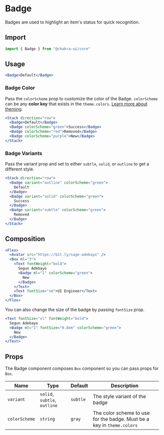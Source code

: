 
<SEO
  title="Badge"
  description="Badges are used to highlight an item's status for quick recognition."
/>

# Badge

Badges are used to highlight an item's status for quick recognition.

## Import

```js
import { Badge } from "@chakra-ui/core"
```

## Usage

```jsx
<Badge>Default</Badge>
```

### Badge Color

Pass the `colorScheme` prop to customize the color of the Badge. `colorScheme`
can be any **color key** that exists in the `theme.colors`.
[Learn more about theming](/theming).

```jsx
<Stack direction="row">
  <Badge>Default</Badge>
  <Badge colorScheme="green">Success</Badge>
  <Badge colorScheme="red">Removed</Badge>
  <Badge colorScheme="purple">New</Badge>
</Stack>
```

### Badge Variants

Pass the variant prop and set to either `subtle`, `solid`, or `outline` to get a
different style.

```jsx
<Stack direction="row">
  <Badge variant="outline" colorScheme="green">
    Default
  </Badge>
  <Badge variant="solid" colorScheme="green">
    Success
  </Badge>
  <Badge variant="subtle" colorScheme="green">
    Removed
  </Badge>
</Stack>
```

## Composition

```jsx
<Flex>
  <Avatar src="https://bit.ly/sage-adebayo" />
  <Box ml="3">
    <Text fontWeight="bold">
      Segun Adebayo
      <Badge ml="1" colorScheme="green">
        New
      </Badge>
    </Text>
    <Text fontSize="sm">UI Engineer</Text>
  </Box>
</Flex>
```

You can also change the size of the badge by passing `fontSize` prop.

```jsx
<Text fontSize="xl" fontWeight="bold">
  Segun Adebayo
  <Badge ml="1" fontSize="0.8em" colorScheme="green">
    New
  </Badge>
</Text>
```

## Props

The Badge component composes `Box` component so you can pass props for `Box`.

| Name          | Type                         | Default  | Description                                                            |
| ------------- | ---------------------------- | -------- | ---------------------------------------------------------------------- |
| `variant`     | `solid`, `subtle`, `outline` | `subtle` | The style variant of the badge                                         |
| `colorScheme` | `string`                     | `gray`   | The color scheme to use for the badge. Must be a key in `theme.colors` |
